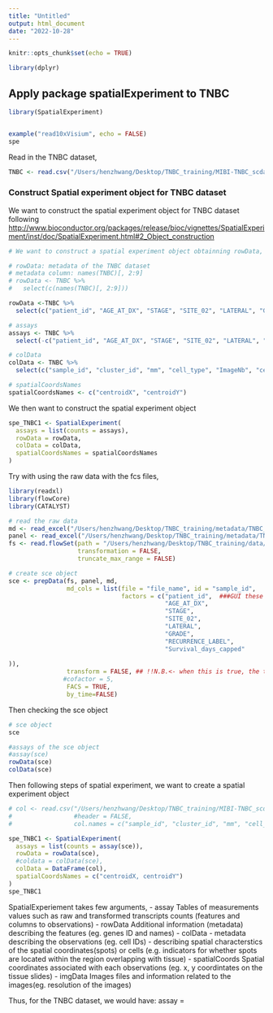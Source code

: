 ```yaml
---
title: "Untitled"
output: html_document
date: "2022-10-28"
---
```


```r
knitr::opts_chunk$set(echo = TRUE)
```

```r
library(dplyr)
```

## Apply package spatialExperiment to TNBC
```r
library(SpatialExperiment)


example("read10xVisium", echo = FALSE)
spe
```

Read in the TNBC dataset,
```r
TNBC <- read.csv("/Users/henzhwang/Desktop/TNBC_training/MIBI-TNBC_scdata_counts_mm_matlab_revised.csv")
```


### Construct Spatial experiment object for TNBC dataset

We want to construct the spatial experiment object for TNBC dataset following [http://www.bioconductor.org/packages/release/bioc/vignettes/SpatialExperiment/inst/doc/SpatialExperiment.html#2_Object_construction](http://www.bioconductor.org/packages/release/bioc/vignettes/SpatialExperiment/inst/doc/SpatialExperiment.html#2_Object_construction)

```r
# We want to construct a spatial experiment object obtainning rowData, assays, colData and SpatialCoord first

# rowData: metadata of the TNBC dataset
# metadata column: names(TNBC)[, 2:9]
# rowData <- TNBC %>% 
#   select(c(names(TNBC)[, 2:9]))

rowData <-TNBC %>% 
  select(c("patient_id", "AGE_AT_DX", "STAGE", "SITE_02", "LATERAL", "GRADE", "RECURRENCE_LABEL", "Survival_days_capped"))

# assays
assays <- TNBC %>%
  select(-c("patient_id", "AGE_AT_DX", "STAGE", "SITE_02", "LATERAL", "GRADE", "RECURRENCE_LABEL", "Survival_days_capped"))

# colData
colData <- TNBC %>% 
  select(c("sample_id", "cluster_id", "mm", "cell_type", "ImageNb", "cellLabelInImage", "cellSize", "cellRadius", "centroidX", "centroidY", "majoraxis"))

# spatialCoordsNames
spatialCoordsNames <- c("centroidX", "centroidY")
```


We then want to construct the spatial experiment object

```r
spe_TNBC1 <- SpatialExperiment(
  assays = list(counts = assays),
  rowData = rowData,
  colData = colData,
  spatialCoordsNames = spatialCoordsNames
)
```

Try with using the raw data with the fcs files,

```r
library(readxl)
library(flowCore)
library(CATALYST)

# read the raw data
md <- read_excel("/Users/henzhwang/Desktop/TNBC_training/metadata/TNBC_metadata.xlsx")
panel <- read_excel("/Users/henzhwang/Desktop/TNBC_training/metadata/TNBC_panel.xlsx")
fs <- read.flowSet(path = "/Users/henzhwang/Desktop/TNBC_training/data/CATALYST/FCS-catalyst",  
                   transformation = FALSE,      
                   truncate_max_range = FALSE)

# create sce object
sce <- prepData(fs, panel, md,
                md_cols = list(file = "file_name", id = "sample_id",  
                               factors = c("patient_id",  ###GUI these
                                           "AGE_AT_DX",
                                           "STAGE",
                                           "SITE_02",
                                           "LATERAL",
                                           "GRADE",
                                           "RECURRENCE_LABEL",
                                           "Survival_days_capped"
                                           
)), 
                transform = FALSE, ## !!N.B.<- when this is true, the transformed data goes to "exprs"
               #cofactor = 5,
                FACS = TRUE,
                by_time=FALSE)
```


Then checking the sce object
```r
# sce object
sce

#assays of the sce object
#assay(sce)
rowData(sce)
colData(sce)
```

Then following steps of spatial experiment, we want to create a spatial experiment object
```r

# col <- read.csv("/Users/henzhwang/Desktop/TNBC_training/MIBI-TNBC_scdata_counts_mm_matlab_revised.csv",
#                 #header = FALSE, 
#                 col.names = c("sample_id", "cluster_id", "mm", "cell_type", "ImageNb", "cellLabelInImage", "cellSize", "cellRadius", "centroidX", "centroidY", "majoraxis"))

spe_TNBC1 <- SpatialExperiment(
  assays = list(counts = assay(sce)),
  rowData = rowData(sce),
  #coldata = colData(sce),
  colData = DataFrame(col),
  spatialCoordsNames = c("centroidX, centroidY")
)
spe_TNBC1
```




SpatialExperiement takes few arguments,
 - assay
    Tables of measurements values such as raw and transformed transcripts counts (features and columns to observations)
 - rowData
    Additional information (metadata) describing the features (eg. genes ID and names)
 - colData
    - metadata describing the observations (eg. cell IDs)
    - describing spatial characterstics of the spatial coordinates(spots) or cells (e.g. indicators for whether spots are located within the region overlapping with tissue)
 - spatialCoords
    Spatial coordinates associated with each observations (eg. x, y coordintates on the tissue slides)
 - imgData
    Images files and information related to the images(eg. resolution of the images)


Thus, for the TNBC dataset, we would have:
assay = 